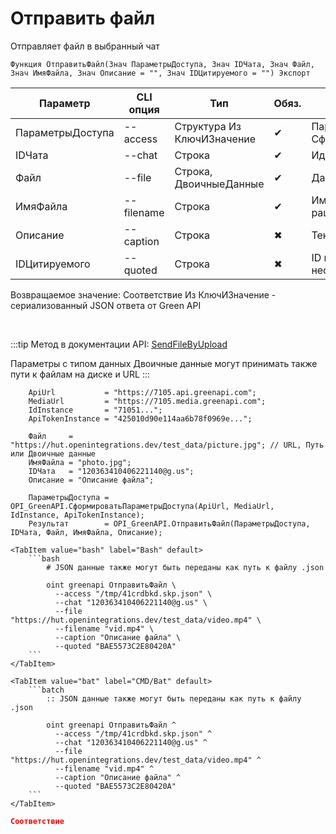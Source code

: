 ﻿---
sidebar_position: 2
description: Отправить файл и другие функции для работы с Green API в Открытом пакете интеграций - бесплатной open-source библиотеке интеграций для 1С:Предприятие 8, OneScript и CLI
keywords: [1C, 1С, 1С:Предприятие, 1С:Предприятие 8.3, API, Интеграция, Сервисы, Обмен, OneScript, CLI, Green API]
---


# Отправить файл
 Отправляет файл в выбранный чат



`Функция ОтправитьФайл(Знач ПараметрыДоступа, Знач IDЧата, Знач Файл, Знач ИмяФайла, Знач Описание = "", Знач IDЦитируемого = "") Экспорт`

  | Параметр | CLI опция | Тип | Обяз. | Назначение |
  |-|-|-|-|-|
  | ПараметрыДоступа | --access | Структура Из КлючИЗначение | &#x2714; | Параметры доступа. См. СформироватьПараметрыДоступа |
  | IDЧата | --chat | Строка | &#x2714; | Идентификатор чата |
  | Файл | --file | Строка, ДвоичныеДанные | &#x2714; | Данные или путь к файлу |
  | ИмяФайла | --filename | Строка | &#x2714; | Имя загружаемого файла с раширением |
  | Описание | --caption | Строка | &#x2716; | Текст сообщения под файлом |
  | IDЦитируемого | --quoted | Строка | &#x2716; | ID цитируемого сообщения, если необходимо |

  
  Возвращаемое значение:   Соответствие Из КлючИЗначение - сериализованный JSON ответа от Green API

<br/>

:::tip
Метод в документации API: [SendFileByUpload](https://green-api.com/docs/api/sending/SendFileByUpload/)

Параметры с типом данных Двоичные данные могут принимать также пути к файлам на диске и URL
:::
<br/>



```bsl title="Пример использования для 1С:Предприятие/OneScript"
    ApiUrl           = "https://7105.api.greenapi.com";
    MediaUrl         = "https://7105.media.greenapi.com";
    IdInstance       = "71051...";
    ApiTokenInstance = "425010d90e114aa6b78f0969e...";

    Файл     = "https://hut.openintegrations.dev/test_data/picture.jpg"; // URL, Путь или Двоичные данные
    ИмяФайла = "photo.jpg";
    IDЧата   = "120363410406221140@g.us";
    Описание = "Описание файла";

    ПараметрыДоступа = OPI_GreenAPI.СформироватьПараметрыДоступа(ApiUrl, MediaUrl, IdInstance, ApiTokenInstance);
    Результат        = OPI_GreenAPI.ОтправитьФайл(ПараметрыДоступа, IDЧата, Файл, ИмяФайла, Описание);
```
    

 <Tabs>
  
    <TabItem value="bash" label="Bash" default>
        ```bash
            # JSON данные также могут быть переданы как путь к файлу .json
            
            oint greenapi ОтправитьФайл \
              --access "/tmp/41crdbkd.skp.json" \
              --chat "120363410406221140@g.us" \
              --file "https://hut.openintegrations.dev/test_data/video.mp4" \
              --filename "vid.mp4" \
              --caption "Описание файла" \
              --quoted "BAE5573C2E80420A"
        ```
    </TabItem>
  
    <TabItem value="bat" label="CMD/Bat" default>
        ```batch
            :: JSON данные также могут быть переданы как путь к файлу .json
            
            oint greenapi ОтправитьФайл ^
              --access "/tmp/41crdbkd.skp.json" ^
              --chat "120363410406221140@g.us" ^
              --file "https://hut.openintegrations.dev/test_data/video.mp4" ^
              --filename "vid.mp4" ^
              --caption "Описание файла" ^
              --quoted "BAE5573C2E80420A"
        ```
    </TabItem>
</Tabs>


```json title="Результат"
Соответствие
```
